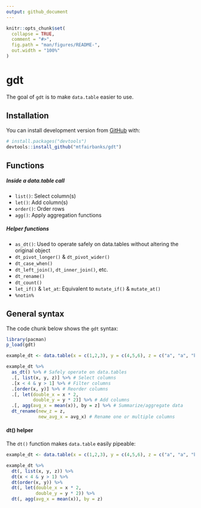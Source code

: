```yaml
---
output: github_document
---
```


<!-- README.md is generated from README.Rmd. Please edit that file -->

```r
knitr::opts_chunk$set(
  collapse = TRUE,
  comment = "#>",
  fig.path = "man/figures/README-",
  out.width = "100%"
)
```

# gdt

<!-- badges: start -->
<!-- badges: end -->

The goal of `gdt` is to make `data.table` easier to use.

## Installation

You can install development version from [GitHub](https://github.com/) with:

``` r
# install.packages("devtools")
devtools::install_github("mtfairbanks/gdt")
```

## Functions

##### Inside a data.table call
* `list()`: Select column(s)
* `let()`: Add column(s)
* `order()`: Order rows
* `agg()`: Apply aggregation functions

##### Helper functions
* `as_dt()`: Used to operate safely on data.tables without altering the original object
* `dt_pivot_longer()` & `dt_pivot_wider()`
* `dt_case_when()`
* `dt_left_join()`, `dt_inner_join()`, etc.
* `dt_rename()`
* `dt_count()`
* `let_if()` & `let_at`: Equivalent to `mutate_if()` & `mutate_at()`
* `%notin%`

## General syntax

The code chunk below shows the `gdt` syntax:

```r
library(pacman)
p_load(gdt)

example_dt <- data.table(x = c(1,2,3), y = c(4,5,6), z = c("a", "a", "b"))

example_dt %>%
  as_dt() %>% # Safely operate on data.tables
  .[, list(x, y, z)] %>% # Select columns
  .[x < 4 & y > 1] %>% # Filter columns
  .[order(x, y)] %>% # Reorder columns
  .[, let(double_x = x * 2,
          double_y = y * 2)] %>% # Add columns
  .[, agg(avg_x = mean(x)), by = z] %>% # Summarize/aggregate data
  dt_rename(new_z = z,
            new_avg_x = avg_x) # Rename one or multiple columns
```

#### dt() helper

The `dt()` function makes `data.table` easily pipeable:

```r
example_dt <- data.table(x = c(1,2,3), y = c(4,5,6), z = c("a", "a", "b"))

example_dt %>%
  dt(, list(x, y, z)) %>%
  dt(x < 4 & y > 1) %>%
  dt(order(x, y)) %>%
  dt(, let(double_x = x * 2,
           double_y = y * 2)) %>%
  dt(, agg(avg_x = mean(x)), by = z)
```
